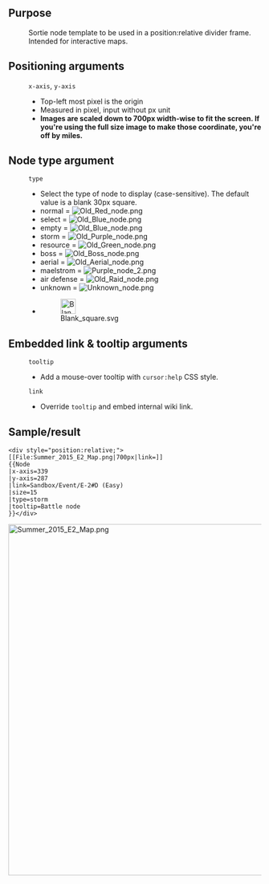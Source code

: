 {{Ambox
|type = delete
|title = This template is deprecated.<br>
|message = This template is deprecated in favor of [[Template:Event/Map]] and [[Template:Event/MapNode]]. For this template to work, node images should cover nodes on the map exactly, which leads to the following problems:
* It is impossible with the current implementation, nodes will be tossed around on different [http://community.wikia.com/wiki/User_blog:Rupert_Giles/Layout_Changes:_Breakpoints_and_Typography screen breakpoints], even if by few pixels.
* It requires finding node coordinates with one pixel precision.
Both problems are solved by using 50px blank clickable areas and editing node images into the map itself, it is easy enough to edit the maps, while 50px areas can be placed loosely or automatically (see, e.g., [https://github.com/yukixz/kcmap kcmap]). This template can be reimplemented for displaying node images outside of the maps, in tables, text, etc.
}}
==Purpose==
:Sortie node template to be used in a position:relative divider frame.
:Intended for interactive maps.
==Positioning arguments==
:<code><nowiki>x-axis</nowiki></code>, <code><nowiki>y-axis</nowiki></code>
:*Top-left most pixel is the origin
:*Measured in pixel, input without px unit
:*'''Images are scaled down to 700px width-wise to fit the screen. If you're using the full size image to make those coordinate, you're off by miles.'''
==Node type argument==
:<code><nowiki>type</nowiki></code>
:*Select the type of node to display (case-sensitive). The default value is a blank 30px square.
:*normal = [[File:Old Red node.png]]
:*select = [[File:Old Blue node.png]]
:*empty = [[File:Old Blue node.png]]
:*storm = [[File:Old Purple node.png]]
:*resource = [[File:Old Green node.png]]
:*boss = [[File:Old Boss node.png]]
:*aerial = [[File:Old Aerial node.png]]
:*maelstrom = [[File:Purple node 2.png]]
:*air defense = [[File:Old Raid node.png]]
:*unknown = [[File:Unknown_node.png]]
:*[[File:Blank_square.svg|30px]]

==Embedded link & tooltip arguments==
:<code><nowiki>tooltip</nowiki></code>
:*Add a mouse-over tooltip with <code><nowiki>cursor:help</nowiki></code> CSS style.
:<code><nowiki>link</nowiki></code>
:*Override <code><nowiki>tooltip</nowiki></code> and embed internal wiki link.
==Sample/result==
<pre>
<div style="position:relative;">[[File:Summer_2015_E2_Map.png|700px|link=]]
{{Node
|x-axis=339
|y-axis=287
|link=Sandbox/Event/E-2#D (Easy)
|size=15
|type=storm
|tooltip=Battle node
}}</div>
</pre>
<div style="position:relative;">[[File:Summer_2015_E2_Map.png|700px|link=]]
{{Node
|x-axis=339
|y-axis=287
|link=Sandbox/Event/E-2#D (Easy)
|size=15
|type=storm
|tooltip=Battle node
}}</div>
